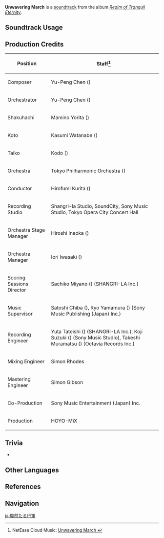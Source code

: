 {{Soundtrack Infobox
|image          = Realm of Tranquil Eternity.png
|album          = Realm of Tranquil Eternity
|disc           = 2
|number         = 49
|featured       =
|featured2      =
|featured3      =
|featured_disc  =
|featured_disc2 =
|featured_disc3 =
|youtube_id     = sQr_Z4QpGkQ
|spotify_id     = 7Dh3yb31q2cmVDBTQ2kYrM
|previous       = Fortification of Resistance
|next           = Caress of the Spirit
}}
'''Unwavering March''' is a [[soundtrack]] from the album ''[[Realm of Tranquil Eternity]]''.

==Soundtrack Usage==
{{Soundtrack Usage
|quest    = Descendant of Nightmares
|location = Fort Fujitou
|domain   = 
}}

==Production Credits==
{| class="wikitable"
! Position
! Staff<ref>NetEase Cloud Music: [https://music.163.com/#/song?id=1879098419 Unwavering March {{zh|坚毅的行军}}]</ref>
|-
! Composer
| Yu-Peng Chen ({{zh|陈致逸}})
|-
! Orchestrator
| Yu-Peng Chen ({{zh|陈致逸}})
|-
! Shakuhachi
| Mamino Yorita ({{ja|寄田 真見乃}})
|-
! Koto
| Kasumi Watanabe ({{ja|渡邊 香澄}})
|-
! Taiko
| Kodo ({{ja|太鼓芸能集団 鼓童}})
|-
! Orchestra
| Tokyo Philharmonic Orchestra ({{ja|東京フィルハーモニー交響楽団}})
|-
! Conductor
| Hirofumi Kurita ({{ja|栗田 博文}})
|-
! Recording Studio
| Shangri-la Studio, SoundCity, Sony Music Studio, Tokyo Opera City Concert Hall
|-
! Orchestra Stage Manager
| Hiroshi Inaoka ({{ja|稲岡 宏司}})
|-
! Orchestra Manager
| Iori Iwasaki ({{ja|岩崎 井織}})
|-
! Scoring Sessions Director
| Sachiko Miyano ({{ja|宮野 幸子}}) (SHANGRI-LA Inc.)
|-
! Music Supervisor
| Satoshi Chiba ({{ja|千葉 智史}}), Ryo Yamamura ({{ja|山村 涼}}) (Sony Music Publishing (Japan) Inc.)
|-
! Recording Engineer
| Yuta Tateishi ({{ja|立石 佑太}}) (SHANGRI-LA Inc.), Koji Suzuki ({{ja|鈴木 浩二}}) (Sony Music Studio), Takeshi Muramatsu ({{ja|村松 健}}) (Octavia Records Inc.)
|-
! Mixing Engineer
| Simon Rhodes
|-
! Mastering Engineer
| Simon Gibson
|-
! Co-Production
| Sony Music Entertainment (Japan) Inc.
|-
! Production
| HOYO-MiX
|}

==Trivia==
* {{Transclude|Fortification of Resistance|FortFujitouLeitmotif|section=1}}

==Other Languages==
{{Other Languages
|en      = Unwavering March
|zhs     = 坚毅的行军
|zhs_rm  = Jiānyì de Xíngjūn
|zht     = 堅毅的行軍
|zht_rm  = Jiānyì de Xíngjūn
|zh_tl   = 
|ja      = 毅然たる行軍
|ja_rm   = Kizen-taru Kougun
|ja_tl   = Resolute March
}}

==References==
{{Reflist}}

==Navigation==
{{Soundtrack Navbox|Realm of Tranquil Eternity}}

[[ja:毅然たる行軍]]